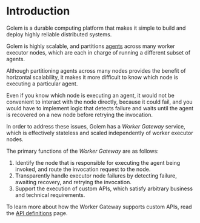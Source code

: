 
# Introduction

Golem is a durable computing platform that makes it simple to build and deploy
highly reliable distributed systems.

Golem is highly scalable, and partitions [agents](/concepts/agents) across
many worker executor nodes, which are each in charge of running a different
subset of agents.

Although partitioning agents across many nodes provides the benefit of
horizontal scalability, it makes it more difficult to know which node is
executing a particular agent.

Even if you know which node is executing an agent, it would not be convenient to
interact with the node directly, because it could fail, and you would have to
implement logic that detects failure and waits until the agent is recovered on
a new node before retrying the invocation.

In order to address these issues, Golem has a _Worker Gateway_ service, which is
effectively stateless and scaled independently of worker executor nodes.

The primary functions of the _Worker Gateway_ are as follows:

1. Identify the node that is responsible for executing the agent being invoked,
   and route the invocation request to the node.
2. Transparently handle executor node failures by detecting failure, awaiting
   recovery, and retrying the invocation.
3. Support the execution of custom APIs, which satisfy arbitrary business and
   technical requirements.

To learn more about how the Worker Gateway supports custom APIs, read the [API definitions](/concepts/api-definitions) page.
